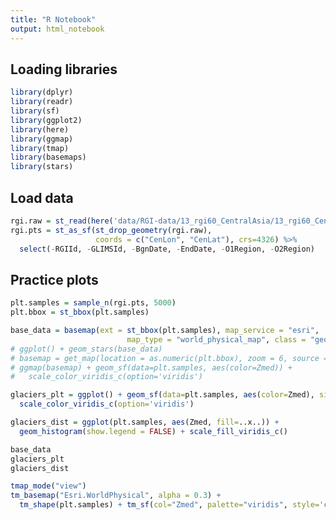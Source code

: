 ```yaml
---
title: "R Notebook"
output: html_notebook
---
```


## Loading libraries

```r
library(dplyr)
library(readr)
library(sf)
library(ggplot2)
library(here)
library(ggmap)
library(tmap)
library(basemaps)
library(stars)
```

## Load data

```r
rgi.raw = st_read(here('data/RGI-data/13_rgi60_CentralAsia/13_rgi60_CentralAsia.shp'))
rgi.pts = st_as_sf(st_drop_geometry(rgi.raw), 
                   coords = c("CenLon", "CenLat"), crs=4326) %>%
  select(-RGIId, -GLIMSId, -BgnDate, -EndDate, -O1Region, -O2Region)
```

## Practice plots

```r
plt.samples = sample_n(rgi.pts, 5000)
plt.bbox = st_bbox(plt.samples)

base_data = basemap(ext = st_bbox(plt.samples), map_service = "esri", 
                          map_type = "world_physical_map", class = "geotif")
# ggplot() + geom_stars(base_data)
# basemap = get_map(location = as.numeric(plt.bbox), zoom = 6, source = "stamen")
# ggmap(basemap) + geom_sf(data=plt.samples, aes(color=Zmed)) + 
#   scale_color_viridis_c(option='viridis')

glaciers_plt = ggplot() + geom_sf(data=plt.samples, aes(color=Zmed), size = 1) + 
  scale_color_viridis_c(option='viridis')

glaciers_dist = ggplot(plt.samples, aes(Zmed, fill=..x..)) + 
  geom_histogram(show.legend = FALSE) + scale_fill_viridis_c()

base_data
glaciers_plt
glaciers_dist
```


```r
tmap_mode("view")
tm_basemap("Esri.WorldPhysical", alpha = 0.3) + 
  tm_shape(plt.samples) + tm_sf(col="Zmed", palette="viridis", style='cont')
```

